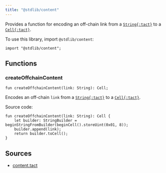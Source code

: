 ```yaml
---
title: "@stdlib/content"
---
```


Provides a function for encoding an off-chain link from a [`String{:tact}`][p] to a [`Cell{:tact}`][cell].

To use this library, import `@stdlib/content`:

```tact
import "@stdlib/content";
```

## Functions

### createOffchainContent

```tact
fun createOffchainContent(link: String): Cell;
```

Encodes an off-chain `link` from a [`String{:tact}`][p] to a [`Cell{:tact}`][cell].

Source code:

```tact
fun createOffchainContent(link: String): Cell {
    let builder: StringBuilder = beginStringFromBuilder(beginCell().storeUint(0x01, 8));
    builder.append(link);
    return builder.toCell();
}
```

## Sources

- [content.tact](https://github.com/tact-lang/tact/blob/61541b7783098e1af669faccd7d2334c10981c72/stdlib/libs/content.tact)

[p]: /book/types#primitive-types
[cell]: /book/cells#cells
